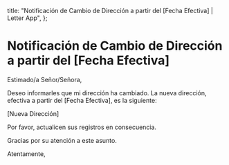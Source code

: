   title: "Notificación de Cambio de Dirección a partir del [Fecha Efectiva] | Letter App",
};

# Notificación de Cambio de Dirección a partir del [Fecha Efectiva]

Estimado/a Señor/Señora,

Deseo informarles que mi dirección ha cambiado. La nueva dirección, efectiva a partir del [Fecha Efectiva], es la siguiente:

[Nueva Dirección]

Por favor, actualicen sus registros en consecuencia.

Gracias por su atención a este asunto.

Atentamente,
